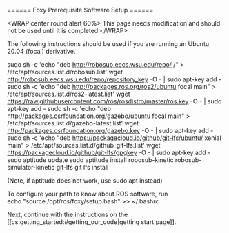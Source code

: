 ====== Foxy Prerequisite Software Setup ======

\<WRAP center round alert 60%\>
This page needs modification and should not be used until it is completed
\</WRAP\>

The following instructions should be used if you are running an Ubuntu 20.04 (focal) derivative.

  sudo sh -c 'echo "deb http://robosub.eecs.wsu.edu/repo/ /" \> /etc/apt/sources.list.d/robosub.list'
  wget http://robosub.eecs.wsu.edu/repo/repository_key -O - | sudo apt-key add -
  sudo sh -c 'echo "deb http://packages.ros.org/ros2/ubuntu focal main" \> /etc/apt/sources.list.d/ros2-latest.list'
  wget https://raw.githubusercontent.com/ros/rosdistro/master/ros.key -O - | sudo apt-key add -
  sudo sh -c 'echo "deb http://packages.osrfoundation.org/gazebo/ubuntu focal main" \> /etc/apt/sources.list.d/gazebo-latest.list'
  wget http://packages.osrfoundation.org/gazebo.key -O - | sudo apt-key add -
  sudo sh -c 'echo "deb https://packagecloud.io/github/git-lfs/ubuntu/ xenial main" \> /etc/apt/sources.list.d/github_git-lfs.list'
  wget https://packagecloud.io/github/git-lfs/gpgkey -O - | sudo apt-key add -
  sudo aptitude update
  sudo aptitude install robosub-kinetic robosub-simulator-kinetic git-lfs
  git lfs install
  
  (Note, if aptitude does not work, use sudo apt instead)
  
To configure your path to know about ROS software, run  
  echo "source /opt/ros/foxy/setup.bash" \>\> ~/.bashrc
  
Next, continue with the instructions on the [[cs:getting_started:#getting_our_code|getting start page]].